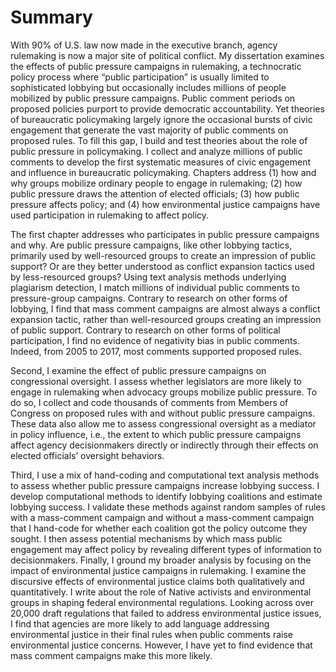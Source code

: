 # Summary {-}

With 90% of U.S. law now made in the executive branch, agency rulemaking is now a major site of political conflict. My dissertation examines the effects of public pressure campaigns in rulemaking, a technocratic policy process where "public participation" is usually limited to sophisticated lobbying but occasionally includes millions of people mobilized by public pressure campaigns. Public comment periods on proposed policies purport to provide democratic accountability. Yet theories of bureaucratic policymaking largely ignore the occasional bursts of civic engagement that generate the vast majority of public comments on proposed rules. To fill this gap, I build and test theories about the role of public pressure in policymaking. I collect and analyze millions of public comments to develop the first systematic measures of civic engagement and influence in bureaucratic policymaking. Chapters address (1) how and why groups mobilize ordinary people to engage in rulemaking; (2) how public pressure draws the attention of elected officials; (3) how public pressure affects policy; and (4) how environmental justice campaigns have used  participation in rulemaking to affect policy.

The first chapter addresses who participates in public pressure campaigns and why. Are public pressure campaigns, like other lobbying tactics, primarily used by well-resourced groups to create an impression of public support? Or are they better understood as conflict expansion tactics used by less-resourced groups? Using text analysis methods underlying plagiarism detection, I match millions of individual public comments to pressure-group campaigns. Contrary to research on other forms of lobbying, I find that mass comment campaigns are almost always a conflict expansion tactic, rather than well-resourced groups creating an impression of public support. Contrary to research on other forms of political participation, I find no evidence of negativity bias in public comments. Indeed, from 2005 to 2017, most comments supported proposed rules.

Second, I examine the effect of public pressure campaigns on congressional oversight. I assess whether legislators are more likely to engage in rulemaking when advocacy groups mobilize public pressure. To do so, I collect and code thousands of comments from Members of Congress on proposed rules with and without public pressure campaigns. These data also allow me to assess congressional oversight as a mediator in policy influence, i.e., the extent to which public pressure campaigns affect agency decisionmakers directly or indirectly through their effects on elected officials' oversight behaviors.

Third, I use a mix of hand-coding and computational text analysis methods to assess whether public pressure campaigns increase lobbying success. I develop computational methods to identify lobbying coalitions and estimate lobbying success. I validate these methods against random samples of rules with a mass-comment campaign and without a mass-comment campaign that I hand-code for whether each coalition got the policy outcome they sought. I then assess potential mechanisms by which mass public engagement may affect policy by revealing different types of information to decisionmakers. 
<!--Of primary interest is the extent to which public pressure campaigns affect agency decisionmakers directly or indirectly through their effects on elected officials' oversight behaviors. I test this by assessing congressional oversight as a causal mediator using a subset of rules where I collect and code correspondence from Member of Congress to agencies about proposed agency rules.-->
Finally, I ground my broader analysis by focusing on the impact of environmental justice campaigns in rulemaking. I examine the discursive effects of environmental justice claims both qualitatively and quantitatively. I write about the role of Native activists and environmental groups in shaping federal environmental regulations. Looking across over 20,000 draft regulations that failed to address environmental justice issues, I find that agencies are more likely to add language addressing environmental justice in their final rules when public comments raise environmental justice concerns. However, I have yet to find evidence that mass comment campaigns make this more likely.